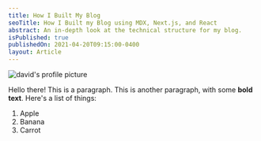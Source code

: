 ```yaml
---
title: How I Built My Blog
seoTitle: How I Built my Blog using MDX, Next.js, and React
abstract: An in-depth look at the technical structure for my blog.
isPublished: true
publishedOn: 2021-04-20T09:15:00-0400
layout: Article
---
```



<Image
  src="/david.jpeg"
  alt="david's profile picture"
  className="object-cover rounded-full w-full h-full mb-4"
  width={100}
  height={100}
/>

Hello there! This is a paragraph. This is another paragraph, with some **bold text**.
Here's a list of things:

1. Apple
2. Banana
3. Carrot
